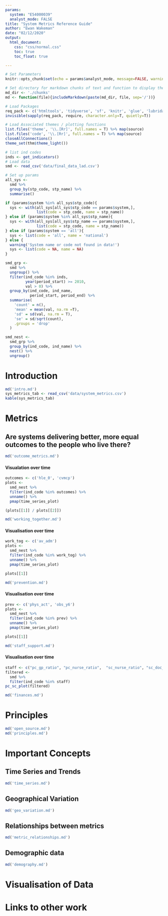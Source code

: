 ```yaml
---
params:
  system: "E54000039"
  analyst_mode: FALSE
title: "System Metrics Reference Guide"
author: "Ewan Wakeman"
date: "02/12/2020"
output: 
  html_document:
    css: "css/normal.css"
    toc: true
    toc_float: true

---
```


```r
# Set Parameters
knitr::opts_chunk$set(echo = params$analyst_mode, message=FALSE, warning = FALSE)

# Set directory for markdown chunks of text and function to display them
md_dir <- './chunks'
md <- function(file){includeMarkdown(paste(md_dir, file, sep='/'))}

# Load Packages
req_pack <- c('htmltools', 'tidyverse', 'sf', 'knitr', 'glue', 'lubridate', 'patchwork', 'knitr')
invisible(sapply(req_pack, require, character.only=T, quietly=T))

# Load Associated themes / plotting functions
list.files('theme', '\\.[Rr]', full.names = T) %>% map(source)
list.files('code', '\\.[Rr]', full.names = T) %>% map(source)
closeAllConnections()
theme_set(thm$theme_light())

# list ind codes
inds <- get_indicators()
# Load data
smd <- read_csv('data/final_data_lad.csv')

# Set up params
all_sys <-
  smd %>%
  group_by(stp_code, stp_name) %>%
  summarise()

if (params$system %in% all_sys$stp_code){
  sys <- with(all_sys[all_sys$stp_code == params$system,], 
              list(code = stp_code, name = stp_name))
} else if (params$system %in% all_sys$stp_name){
  sys <- with(all_sys[all_sys$stp_name == params$system,], 
              list(code = stp_code, name = stp_name))
} else if (params$system == 'all'){
  sys <- list(code = 'all', name = 'national')
} else {
  warning('System name or code not found in data!')
  sys <- list(code = NA, name = NA)
}

smd_grp <-
  smd %>%
  ungroup() %>%
  filter(ind_code %in% inds,
         year(period_start) >= 2010,
         val > 0) %>%
  group_by(ind_code, ind_name,
           period_start, period_end) %>%
  summarise(
    'count' = n(),
    'mean' = mean(val, na.rm =T),
    'sd' = sd(val, na.rm = T),
    'se' = sd/sqrt(count),
    .groups = 'drop'
  ) 

smd_nest <-
  smd_grp %>%
  group_by(ind_code, ind_name) %>%
  nest() %>%
  ungroup()
```

# Introduction
```r
md('intro.md')
sys_metrics_tab <- read_csv('data/system_metrics.csv')
kable(sys_metrics_tab)
```
# Metrics

## Are systems delivering better, more equal  outcomes to the people who live there?

```r
md('outcome_metrics.md')
```
#### Visualation over time

```r
outcomes <- c('hle_0', 'cvmcp')
plots <-
  smd_nest %>%
  filter(ind_code %in% outcomes) %>%
  unname() %>%
  pmap(time_series_plot)

(plots[[1]] / plots[[2]])
```


```r
md('working_together.md')
```

#### Visualisation over time

```r
work_tog <- c('av_adm')
plots <-
  smd_nest %>%
  filter(ind_code %in% work_tog) %>%
  unname() %>%
  pmap(time_series_plot)

plots[[1]]
```

```r
md('prevention.md')
```

#### Visualisation over time

```r
prev <- c('phys_act', 'obs_y6')
plots <-
  smd_nest %>%
  filter(ind_code %in% prev) %>%
  unname() %>%
  pmap(time_series_plot)

plots[[1]]
```


```r
md('staff_support.md')
```

#### Visualisation over time

```r
staff <- c("pc_gp_ratio", "pc_nurse_ratio",  "sc_nurse_ratio", "sc_doc_ratio", "asc_directcare_ratio")
filtered <-
  smd %>%
  filter(ind_code %in% staff)
pc_sc_plot(filtered)
```

```r
md('finances.md')
```

# Principles

```r
md('open_source.md')
md('principles.md')
```

# Important Concepts

## Time Series and Trends

```r
md('time_series.md')
```

## Geographical Variation

```r
md('geo_variation.md')
```

## Relationships between metrics

```r
md('metric_relationships.md')
```

## Demographic data
```r
md('demography.md')
```

# Visualisation of Data

# Links to other work

